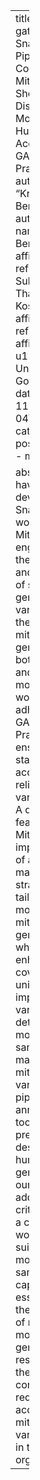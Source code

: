 ---
title: "Mito-gatk: A Snakemake Pipeline for Comprehensive Mitochondrial Short-Variant Discovery in Mouse and Human Models According to GATK Best Practices"
author: "Kristina Benevides"
authors:
  - name: Kristina Benevides
    affiliations:
      - ref: u1
  - name: Subazini Thankaswamy Kosalai
    affiliations:
      - ref: u1
affiliations:
  - id: u1
    name: University of Gothenburg
date: 2024-11-04T14:45:15
categories:
  - poster session
  - monday

abstract: "We have developed a Snakemake workflow, Mito-gatk, engineered for the detection and annotation of short genetic variants within the mitochondrial genome across both human and mouse models. This workflow adheres to the GATK Best Practices, ensuring high standards of accuracy and reliability in variant calling. A distinctive feature of Mito-gatk is its implementation of a specialized mapping strategy tailored for mouse mitochondrial genomes, which enhances coverage uniformity and improves variant detection in mouse samples. While many existing mitochondrial variant calling pipelines and annotation tools are predominantly designed for human genomic data, our pipeline addresses the critical need for a comparable workflow suited for mouse samples. This capability is essential given the prevalence of mouse models in genetic research and the corresponding requirement for accurate mitochondrial variant analysis in these organisms."
---